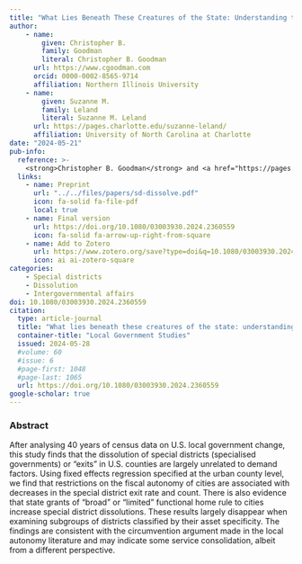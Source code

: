 ```yaml
---
title: "What Lies Beneath These Creatures of the State: Understanding the Death of Specialised Governments in the U.S"
author: 
    - name: 
        given: Christopher B.
        family: Goodman
        literal: Christopher B. Goodman
      url: https://www.cgoodman.com
      orcid: 0000-0002-8565-9714
      affiliation: Northern Illinois University
    - name: 
        given: Suzanne M.
        family: Leland
        literal: Suzanne M. Leland
      url: https://pages.charlotte.edu/suzanne-leland/
      affiliation: University of North Carolina at Charlotte
date: "2024-05-21"
pub-info:
  reference: >-
    <strong>Christopher B. Goodman</strong> and <a href="https://pages.charlotte.edu/suzanne-leland/">Suzanne M. Leland</a>. (<em>Forthcoming</em>) “What Lies Beneath These Creatures of the State: Understanding the Death of Specialised Governments in the U.S” <em>Local Government Studies</em>. doi: <a href="https://doi.org/10.1080/03003930.2024.2360559" target="_blank" rel="noopener noreferrer"><code>10.1080/03003930.2024.2360559</code></a>
  links:
    - name: Preprint
      url: "../../files/papers/sd-dissolve.pdf"
      icon: fa-solid fa-file-pdf
      local: true
    - name: Final version
      url: https://doi.org/10.1080/03003930.2024.2360559
      icon: fa-solid fa-arrow-up-right-from-square
    - name: Add to Zotero
      url: https://www.zotero.org/save?type=doi&q=10.1080/03003930.2024.2360559
      icon: ai ai-zotero-square
categories:
    - Special districts
    - Dissolution
    - Intergovernmental affairs
doi: 10.1080/03003930.2024.2360559
citation:
  type: article-journal
  title: "What lies beneath these creatures of the state: understanding the death of specialised governments in the U.S"
  container-title: "Local Government Studies"
  issued: 2024-05-28
  #volume: 60
  #issue: 6
  #page-first: 1048
  #page-last: 1065
  url: https://doi.org/10.1080/03003930.2024.2360559
google-scholar: true
---
```


### Abstract
After analysing 40 years of census data on U.S. local government change, this study finds that the dissolution of special districts (specialised governments) or “exits” in U.S. counties are largely unrelated to demand factors. Using fixed effects regression specified at the urban county level, we find that restrictions on the fiscal autonomy of cities are associated with decreases in the special district exit rate and count. There is also evidence that state grants of “broad” or “limited” functional home rule to cities increase special district dissolutions. These results largely disappear when examining subgroups of districts classified by their asset specificity. The findings are consistent with the circumvention argument made in the local autonomy literature and may indicate some service consolidation, albeit from a different perspective. 